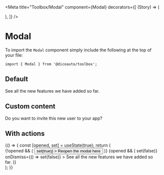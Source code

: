 
<Meta
  title="Toolbox/Modal"
  component={Modal}
  decorators={[
    (Story) => (
      <div className="flex justify-center items-center h-72">
        <Story />
      </div>
    ),
  ]}
/>

# Modal

To import the `Modal` component simply include the following at the top of your file:

```
import { Modal } from '@dicoauto/toolbox';
```

## Default

<Canvas>
  <Story name="Default">
    <Modal title="Welcome">See all the new features we have added so far.</Modal>
  </Story>
</Canvas>

## Custom content

<Canvas>
  <Story name="Custom content">
    <Modal
      title="Invite Team"
      acknowledgement="Send invitation"
    >
      <div className="flex items-center">
        <Avatar
          link="https://i.pravatar.cc/150?u=47110"
          alt="Nora"
          size="lg"
        />
        <div className="mx-2 text-toolbox-neutral leading-5 text-xs italic w-56">
          Do you want to invite this new user to your app?
        </div>
      </div>
    </Modal>
  </Story>
</Canvas>

## With actions

<Canvas>
  <Story name="With actions">
    {() => {
      const [opened, set] = useState(true);
      return (
        <div>
          {!opened && (
            <button
              className="text-toolbox-primary underline font-semibold leading-5 text-sm"
              type="button"
              onClick={() => set(true)}
            >
              Reopen the modal here
            </button>
          )}
          {opened && (
            <Modal
              title="Welcome"
              acknowledgement="Yes"
              dismissal="Skip for now"
              onAcknowledge={() => set(false)}
              onDismiss={() => set(false)}
            >
              See all the new features we have added so far.
            </Modal>
          )}
        </div>
      );
    }}
  </Story>
</Canvas>
